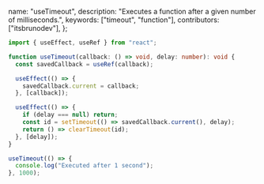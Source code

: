   name: "useTimeout",
  description: "Executes a function after a given number of milliseconds.",
  keywords: ["timeout", "function"],
  contributors: ["itsbrunodev"],
};

```typescript
import { useEffect, useRef } from "react";

function useTimeout(callback: () => void, delay: number): void {
  const savedCallback = useRef(callback);

  useEffect(() => {
    savedCallback.current = callback;
  }, [callback]);

  useEffect(() => {
    if (delay === null) return;
    const id = setTimeout(() => savedCallback.current(), delay);
    return () => clearTimeout(id);
  }, [delay]);
}
```

```typescript
useTimeout(() => {
  console.log("Executed after 1 second");
}, 1000);
```
